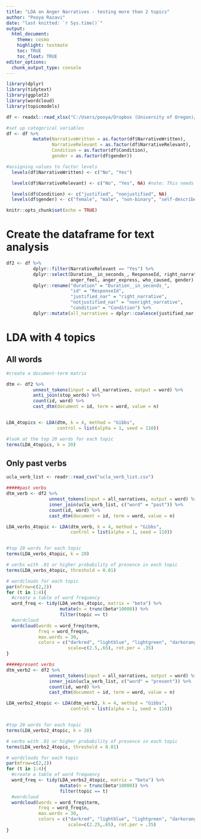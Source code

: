 ```yaml
---
title: "LDA on Anger Narratives - testing more than 2 topics"
author: "Pooya Razavi"
date: "last knitted: `r Sys.time()`"
output: 
  html_document:
    theme: cosmo
    highlight: textmate
    toc: TRUE
    toc_float: TRUE
editor_options: 
  chunk_output_type: console
---
```


```r
library(dplyr)
library(tidytext)
library(ggplot2)
library(wordcloud)
library(topicmodels)

df <- readxl::read_xlsx("C:/Users/pooya/Dropbox (University of Oregon)/Anger Dissertation/Prototype study analysis/dataset1/ProcessedData_PR.F21.xlsx")

#set up categorical variables
df <- df %>% 
          mutate(NarrativeWritten = as.factor(df$NarrativeWritten),
                 NarrativeRelevant = as.factor(df$NarrativeRelevant),
                 Condition = as.factor(df$Condition),
                 gender = as.factor(df$gender))

#assigning values to factor levels
  levels(df$NarrativeWritten) <- c("No", "Yes")

  levels(df$NarrativeRelevant) <- c("No", "Yes", NA) #note: This needs to be updated in the dataset after all naratives have been coded by RAs

  levels(df$Condition) <- c("justified", "nonjustified", NA)
  levels(df$gender) <- c("female", "male", "non-binary", "self-describe", "prefer_not")

knitr::opts_chunk$set(echo = TRUE)
```


# Create the dataframe for text analysis

```r
df2 <- df %>% 
          dplyr::filter(NarrativeRelevant == "Yes") %>% 
          dplyr::select(Duration__in_seconds_, ResponseId, right_narrative, nonright_narrative, Condition, 
                        anger_feel, anger_express, who_caused, gender) %>% 
          dplyr::rename("duration" = "Duration__in_seconds_",
                        "id" = "ResponseId",
                        "justified_nar" = "right_narrative",
                        "notjustified_nar" = "nonright_narrative",
                        "condition" = "Condition") %>% 
          dplyr::mutate(all_narratives = dplyr::coalesce(justified_nar, notjustified_nar))


```

# LDA with 4 topics

## All words

```r
#create a document-term matrix

dtm <- df2 %>% 
          unnest_tokens(input = all_narratives, output = word) %>% 
          anti_join(stop_words) %>% 
          count(id, word) %>% 
          cast_dtm(document = id, term = word, value = n)


LDA_4topics <- LDA(dtm, k = 4, method = "Gibbs",
                   control = list(alpha = 1, seed = 110))

#look at the top 20 words for each topic
terms(LDA_4topics, k = 20)

```

## Only past verbs

```r
ucla_verb_list <- readr::read_csv("ucla_verb_list.csv")

#####past verbs
dtm_verb <- df2 %>% 
                unnest_tokens(input = all_narratives, output = word) %>% 
                inner_join(ucla_verb_list, c("word" = "past")) %>% 
                count(id, word) %>% 
                cast_dtm(document = id, term = word, value = n)

LDA_verbs_4topic <- LDA(dtm_verb, k = 4, method = "Gibbs",
                        control = list(alpha = 1, seed = 110))


#top 20 words for each topic
terms(LDA_verbs_4topic, k = 20)

# verbs with .01 or higher probability of presence in each topic
terms(LDA_verbs_4topic, threshold = 0.01)

# wordclouds for each topic
par(mfrow=c(2,2))
for (t in 1:4){
  #create a table of word frequency
  word_freq <- tidy(LDA_verbs_4topic, matrix = "beta") %>% 
                    mutate(n = trunc(beta*10000)) %>% 
                    filter(topic == t)
  #wordcloud
  wordcloud(words = word_freq$term,
            freq = word_freq$n,
            max.words = 30,
            colors = c("darkred", "lightblue", "lightgreen", "darkorange"),
                       scale=c(2.5,.65), rot.per = .35)
}

#####present verbs
dtm_verb2 <- df2 %>% 
                unnest_tokens(input = all_narratives, output = word) %>% 
                inner_join(ucla_verb_list, c("word" = "present")) %>% 
                count(id, word) %>% 
                cast_dtm(document = id, term = word, value = n)

LDA_verbs2_4topic <- LDA(dtm_verb2, k = 4, method = "Gibbs",
                        control = list(alpha = 1, seed = 110))


#top 20 words for each topic
terms(LDA_verbs2_4topic, k = 20)

# verbs with .01 or higher probability of presence in each topic
terms(LDA_verbs2_4topic, threshold = 0.01)

# wordclouds for each topic
par(mfrow=c(2,2))
for (t in 1:4){
  #create a table of word frequency
  word_freq <- tidy(LDA_verbs2_4topic, matrix = "beta") %>% 
                    mutate(n = trunc(beta*10000)) %>% 
                    filter(topic == t)
  #wordcloud
  wordcloud(words = word_freq$term,
            freq = word_freq$n,
            max.words = 30,
            colors = c("darkred", "lightblue", "lightgreen", "darkorange"),
                       scale=c(2.25,.65), rot.per = .35)
}

```

